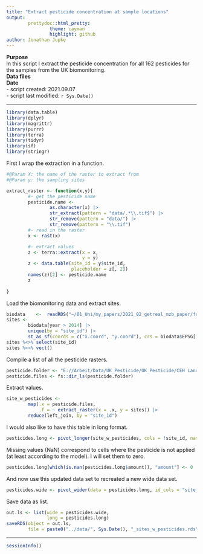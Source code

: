 ```yaml
---
title: "Extract pesticide concentration at sample locations"
output:
        prettydoc::html_pretty:
                theme: cayman
                highlight: github
author: Jonathan Jupke
---
```



**Purpose**     
In this script I extract the pesticide concentration for all 162 pesticides for the samples from the UK biomonitoring.     
**Data files**    
**Date**    
- script created:     2021.09.07     
- script last modified: `r Sys.Date()`    

***    

```r
library(data.table)
library(dplyr)
library(magrittr)
library(purrr)
library(terra)
library(tidyr)
library(sf)
library(stringr)
```

First I wrap the extraction in a function. 
```r
#@Param X: the name of the raster to extract from 
#@Param y: the sampling sites 

extract_raster <- function(x,y){
        #- get the pesticide name 
        pesticide.name <-
                as.character(x) |> 
                str_extract(pattern = "data/.*\\.tif$") |> 
                str_remove(pattern = "data/") |> 
                str_remove(pattern = "\\.tif")
        #- read in the raster 
        x <- rast(x)

        #- extract values 
        z <- terra::extract(x = x, 
                            y = y)
        z <- data.table(site_id = y$site_id,
                        placeholder = z[, 2])
        names(z)[2] <- pesticide.name
        z
        
}
```

Load the biomonitoring data and extract sites. 
```r
biodata    <-  readRDS("~/01_Uni/my_papers/2021_02_getreal_mzb_paper/freshwater-typologies-mzb/data/original data/monitoring_uk/2021-09-03_final.rds")
sites <- 
        biodata[year > 2014] |> 
        unique(by = "site_id") |> 
        st_as_sf(coords = c("x.coord", "y.coord"), crs = biodata$EPSG[1])
sites %<>% select(site_id)
sites %<>% vect()

```

Compile a list of all the pesticide rasters.
```r
pesticide.folder <- "E://Arbeit/Data/UK_Pesticide/UK_Pesticide/CEH Land Cover Plus Pesticides England Scotland Wales/data/"
pesticide.files <- fs::dir_ls(pesticide.folder)
```

Extract values.
```r
site_w_pesticides <- 
        map(.x = pesticide.files,
            .f = ~ extract_raster(x = .x, y = sites)) |>
        reduce(left_join, by = "site_id")
```

I would also like to have this table in long format. 
```r
pesticides.long <- pivot_longer(site_w_pesticides, cols = !site_id, names_to = "compound", values_to = "amount")
```
Missing values (NaN) correspond to cells where the pesticide is not applied (at least according to the model). 
I will set them to zero. 
```r
pesticides.long[which(is.nan(pesticides.long$amount)), "amount"] <- 0
```
And now use this updated data set to recreated a new wide data set. 
```r
pesticides.wide <- pivot_wider(data = pesticides.long, id_cols = "site_id", names_from = "compound", values_from = "amount")
```

Save data as list. 
```r
out.ls <- list(wide = pesticides.wide, 
               long = pesticides.long)
saveRDS(object = out.ls, 
        file = paste0("../data/", Sys.Date(), "_sites_w_pesticides.rds"))
```


***    

```r
sessionInfo()
```

